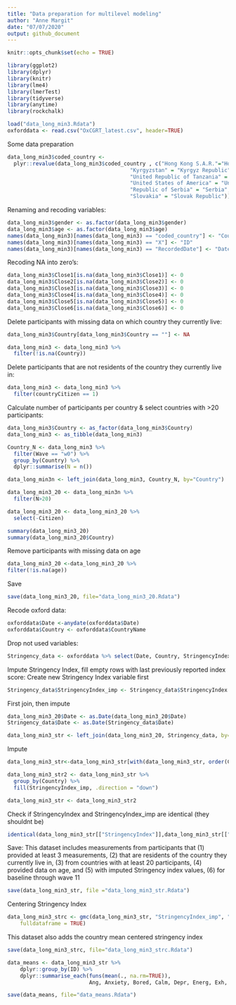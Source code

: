 ```yaml
---
title: "Data preparation for multilevel modeling"
author: "Anne Margit"
date: "07/07/2020"
output: github_document
---
```


```r
knitr::opts_chunk$set(echo = TRUE)
```

```r
library(ggplot2)
library(dplyr)
library(knitr)
library(lme4)
library(lmerTest)
library(tidyverse)
library(anytime)
library(rockchalk)
```

```r
load("data_long_min3.Rdata")
oxforddata <- read.csv("OxCGRT_latest.csv", header=TRUE)
```

Some data preparation
```r
data_long_min3$coded_country <- 
  plyr::revalue(data_long_min3$coded_country , c("Hong Kong S.A.R."="Hong Kong", 
                                       "Kyrgyzstan" = "Kyrgyz Republic",
                                       "United Republic of Tanzania" = "Tanzania", 
                                       "United States of America" = "United States",
                                       "Republic of Serbia" = "Serbia",
                                       "Slovakia" = "Slovak Republic"))
```

Renaming and recoding variables:
```r
data_long_min3$gender <- as.factor(data_long_min3$gender)
data_long_min3$age <- as.factor(data_long_min3$age)
names(data_long_min3)[names(data_long_min3) == "coded_country"] <- "Country"
names(data_long_min3)[names(data_long_min3) == "X"] <- "ID"
names(data_long_min3)[names(data_long_min3) == "RecordedDate"] <- "Date"
```

Recoding NA into zero's:
```r
data_long_min3$Close1[is.na(data_long_min3$Close1)] <- 0
data_long_min3$Close2[is.na(data_long_min3$Close2)] <- 0
data_long_min3$Close3[is.na(data_long_min3$Close3)] <- 0
data_long_min3$Close4[is.na(data_long_min3$Close4)] <- 0
data_long_min3$Close5[is.na(data_long_min3$Close5)] <- 0
data_long_min3$Close6[is.na(data_long_min3$Close6)] <- 0
```

Delete participants with missing data on which country they currently live:
```r
data_long_min3$Country[data_long_min3$Country == ""] <- NA

data_long_min3 <- data_long_min3 %>%
  filter(!is.na(Country))
```

Delete participants that are not residents of the country they currently live in:
```r
data_long_min3 <- data_long_min3 %>%
  filter(countryCitizen == 1)
```

Calculate number of participants per country & select countries with >20 participants:
```r
data_long_min3$Country <- as_factor(data_long_min3$Country)
data_long_min3 <- as_tibble(data_long_min3)

Country_N <- data_long_min3 %>%
  filter(Wave == "w0") %>%
  group_by(Country) %>%
  dplyr::summarise(N = n())
```

```r
data_long_min3n <- left_join(data_long_min3, Country_N, by="Country")
```

```r
data_long_min3_20 <- data_long_min3n %>%
  filter(N>20)
```

```r
data_long_min3_20 <- data_long_min3_20 %>%
  select(-Citizen)

summary(data_long_min3_20)
summary(data_long_min3_20$Country)
```

Remove participants with missing data on age
```r
data_long_min3_20 <-data_long_min3_20 %>%
filter(!is.na(age))
```

Save
```r
save(data_long_min3_20, file="data_long_min3_20.Rdata")
```

Recode oxford data:
```r
oxforddata$Date <-anydate(oxforddata$Date)
oxforddata$Country <- oxforddata$CountryName
```

Drop not used variables:
```r
Stringency_data <- oxforddata %>% select(Date, Country, StringencyIndex, ConfirmedCases, ConfirmedDeaths)
```

Impute Stringency Index, fill empty rows with last previously reported index score:
Create new Stringency Index variable first

```r
Stringency_data$StringencyIndex_imp <- Stringency_data$StringencyIndex
```

First join, then impute
```r
data_long_min3_20$Date <- as.Date(data_long_min3_20$Date)
Stringency_data$Date <- as.Date(Stringency_data$Date)

data_long_min3_str <- left_join(data_long_min3_20, Stringency_data, by=c("Country", "Date"))

```


Impute
```r
data_long_min3_str<-data_long_min3_str[with(data_long_min3_str, order(Country, Date)),]

data_long_min3_str2 <- data_long_min3_str %>%
  group_by(Country) %>%
  fill(StringencyIndex_imp, .direction = "down")

data_long_min3_str <- data_long_min3_str2
```

Check if StringencyIndex and StringencyIndex_imp are identical (they shouldnt be)
```r
identical(data_long_min3_str[["StringencyIndex"]],data_long_min3_str[["StringencyIndex_imp"]])
```

Save:
This dataset includes measurements from participants that (1) provided at least 3 measurements, (2) that are residents of the country they currently live in, (3) from countries with at least 20 participants, (4) provided data on age, and (5) with imputed Stringency index values, (6) for baseline through wave 11
```r
save(data_long_min3_str, file ="data_long_min3_str.Rdata")
```

Centering Stringency Index
```r
data_long_min3_strc <- gmc(data_long_min3_str, "StringencyIndex_imp", "Country", FUN = mean, suffix = c("_mn", "_dev"),
    fulldataframe = TRUE)
```

This dataset also adds the country mean centered stringency index 
```r
save(data_long_min3_strc, file="data_long_min3_strc.Rdata")
```


```r
data_means <- data_long_min3_str %>%
    dplyr::group_by(ID) %>%
    dplyr::summarise_each(funs(mean(., na.rm=TRUE)), 
                          Ang, Anxiety, Bored, Calm, Depr, Energ, Exh, Insp, Lov, Nerv, Rel)
```

```r
save(data_means, file="data_means.Rdata")
```
